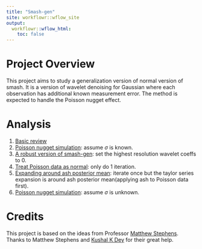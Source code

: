 ```yaml
---
title: "Smash-gen"
site: workflowr::wflow_site
output:
  workflowr::wflow_html:
    toc: false
---
```


# Project Overview

This project aims to study a generalization version of normal version of smash. It is a version of wavelet denoising for Gaussian where each observation has additional known measurement error. The method is expected to handle the Poisson nugget effect.

# Analysis

1. [Basic review](poireview.html)
2. [Poisson nugget simulation](nugget2.html): assume $\sigma$ is known.
3. [A robust version of smash-gen](robustalgo.html): set the highest resolution wavelet coeffs to 0.
4. [Treat Poisson data as normal](iter1.html): only do 1 iteration.
5. [Expanding around ash posterior mean](ashpmean.html): iterate once but the taylor series expansion is around ash posterior mean(applying ash to Poisson data first).
6. [Poisson nugget simulation](nuggetunkown.html): assume $\sigma$ is unknown.

# Credits

This project is based on the ideas from Professor [Matthew Stephens](http://stephenslab.uchicago.edu/). Thanks to Matthew Stephens and [Kushal K Dey](https://kkdey.github.io/) for their great help.
